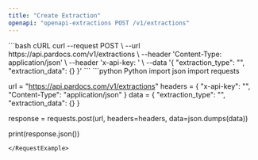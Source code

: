 ```yaml
---
title: "Create Extraction"
openapi: "openapi-extractions POST /v1/extractions"
---
```


<RequestExample>
```bash cURL
curl --request POST \
  --url https://api.pardocs.com/v1/extractions \
  --header 'Content-Type: application/json' \
  --header 'x-api-key: <api-key>' \
  --data '{
  "extraction_type": "<string>",
  "extraction_data": {}
}'
```
```python Python
import json
import requests

url = "https://api.pardocs.com/v1/extractions"
headers = {
    "x-api-key": "<api-key>",
    "Content-Type": "application/json"
}
data = {
    "extraction_type": "<string>",
    "extraction_data": {}
}

response = requests.post(url, headers=headers, data=json.dumps(data))

print(response.json())
```
</RequestExample>
